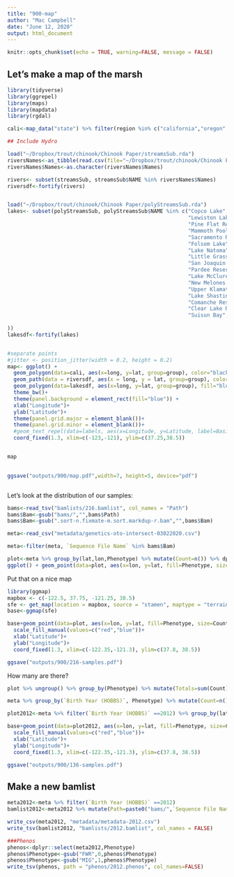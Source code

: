 ```yaml
---
title: "900-map"
author: "Mac Campbell"
date: "June 12, 2020"
output: html_document
---
```


```r
knitr::opts_chunk$set(echo = TRUE, warning=FALSE, message = FALSE)
```

## Let's make a map of the marsh

```r

library(tidyverse)
library(ggrepel)
library(maps)
library(mapdata)
library(rgdal)

cali<-map_data("state") %>% filter(region %in% c("california","oregon","nevada"))

## Include Hydro

load("~/Dropbox/trout/chinook/Chinook Paper/streamsSub.rda")
riversNames<-as_tibble(read.csv(file="~/Dropbox/trout/chinook/Chinook Paper/outputs/toPlot.txt",header=T))
riversNames$Names<-as.character(riversNames$Names)

rivers<- subset(streamsSub, streamsSub$NAME %in% riversNames$Names)
riversdf<-fortify(rivers)                               


load("~/Dropbox/trout/chinook/Chinook Paper/polyStreamsSub.rda")
lakes<- subset(polyStreamsSub, polyStreamsSub$NAME %in% c("Copco Lake", "Iron Gate Reservoir",
                                                          "Lewiston Lake","Clair Engle Lake",
                                                          "Pine Flat Reservoir","Isabella Lake",
                                                          "Mammoth Pool Reservoir","Millerton Lake",
                                                          "Sacramento River","Shasta Lake","Keswick Reservoir", "Lake Britton",
                                                          "Folsom Lake",
                                                          "Lake Natoma","Lake Oroville",
                                                          "Little Grass Valley Reservoir","Lake Almanor",
                                                          "San Joaquin River", "Lake Success","Lake Kaweah",
                                                          "Pardee Reservoir","Don Pedro Reservoir","Hetch Hetchy Reservoir",
                                                          "Lake McClure (Exchequer Reservoir)",
                                                          "New Melones Lake","Tulloch Reservoir",
                                                          "Upper Klamath Lake","John Boyle Reservoir","Agency Lake",
                                                          "Lake Shastina",
                                                          "Comanche Reservoir",
                                                          "Clear Lake Reservoir","Tule Lake Sump",
                                                          "Suisun Bay", "Carquinez Strait"
                                                    
))
lakesdf<-fortify(lakes)


#separate points
#jitter <- position_jitter(width = 0.2, height = 0.2)
map<- ggplot() +
  geom_polygon(data=cali, aes(x=long, y=lat, group=group), color="black", fill="white", alpha=1)+
  geom_path(data = riversdf, aes(x = long, y = lat, group=group), color="blue", size=1)+
  geom_polygon(data=lakesdf, aes(x=long, y=lat, group=group), fill="blue", color="blue", size=2)+
  theme_bw()+
  theme(panel.background = element_rect(fill="blue")) +
  xlab("Longitude")+
  ylab("Latitude")+
  theme(panel.grid.major = element_blank())+
  theme(panel.grid.minor = element_blank())+
  #geom_text_repel(data=labels, aes(x=Longitude, y=Latitude, label=Basin))+
  coord_fixed(1.3, xlim=c(-123,-121), ylim=c(37.25,38.5))


map
  

ggsave("outputs/900/map.pdf",width=7, height=5, device="pdf")



```

Let's look at the distribution of our samples:

```r

bams<-read_tsv("bamlists/216.bamlist", col_names = "Path") 
bams$Bam<-gsub("bams/","",bams$Path)
bams$Bam<-gsub(".sort-n.fixmate-m.sort.markdup-r.bam","",bams$Bam)

meta<-read_csv("metadata/genetics-oto-intersect-03022020.csv")

meta<-filter(meta, `Sequence File Name` %in% bams$Bam)

plot<-meta %>% group_by(lat,lon,Phenotype) %>% mutate(Count=n()) %>% dplyr::select(lat,lon,Phenotype,Count) %>% unique()
ggplot() + geom_point(data=plot, aes(x=lon, y=lat, fill=Phenotype, size=Count), pch=21)
```

Put that on a nice map
```r
library(ggmap)
mapbox <- c(-122.5, 37.75, -121.25, 38.5)
sfe <- get_map(location = mapbox, source = "stamen", maptype = "terrain", zoom = 9)
base<-ggmap(sfe)
```

```r
base+geom_point(data=plot, aes(x=lon, y=lat, fill=Phenotype, size=Count), pch=21, alpha=0.9) +
  scale_fill_manual(values=c("red","blue"))+
  xlab("Latitude")+
  ylab("Longitude")+
  coord_fixed(1.3, xlim=c(-122.35,-121.3), ylim=c(37.8, 38.5))

ggsave("outputs/900/216-samples.pdf")
```

How many are there?
```r
plot %>% ungroup() %>% group_by(Phenotype) %>% mutate(Totals=sum(Count)) %>% dplyr::select(Phenotype, Totals) %>% unique()

meta %>% group_by(`Birth Year (HOBBS)`, Phenotype) %>% mutate(Count=n()) %>% dplyr::select(`Birth Year (HOBBS)`, Phenotype, Count) %>% unique() %>% filter(`Birth Year (HOBBS)` == 2012)
```

```r
plot2012<-meta %>% filter(`Birth Year (HOBBS)` ==2012) %>% group_by(lat,lon,Phenotype) %>% mutate(Count=n()) %>% dplyr::select(lat,lon,Phenotype,Count) %>% unique()

base+geom_point(data=plot2012, aes(x=lon, y=lat, fill=Phenotype, size=Count), pch=21, alpha=0.9) +
  scale_fill_manual(values=c("red","blue"))+
  xlab("Latitude")+
  ylab("Longitude")+
  coord_fixed(1.3, xlim=c(-122.35,-121.3), ylim=c(37.8, 38.5))

ggsave("outputs/900/136-samples.pdf")
```

## Make a new bamlist
```r
meta2012<-meta %>% filter(`Birth Year (HOBBS)` ==2012)
bamlist2012<-meta2012 %>% mutate(Path=paste0("bams/",`Sequence File Name`,".sort-n.fixmate-m.sort.markdup-r.bam")) %>% dplyr::select(Path)

write_csv(meta2012, "metadata/metadata-2012.csv")
write_tsv(bamlist2012, "bamlists/2012.bamlist", col_names = FALSE)

###Phenos
phenos<-dplyr::select(meta2012,Phenotype)
phenos$Phenotype<-gsub("FWR",0,phenos$Phenotype)
phenos$Phenotype<-gsub("MIG",1,phenos$Phenotype)
write_tsv(phenos, path = "phenos/2012.phenos", col_names=FALSE)
```


